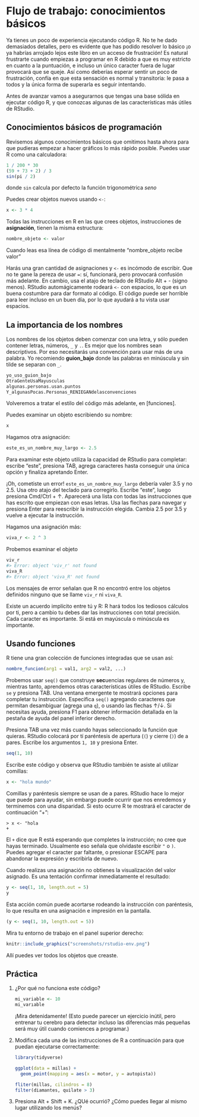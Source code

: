 # Flujo de trabajo: conocimientos básicos

Ya tienes un poco de experiencia ejecutando código R. No te he dado demasiados detalles, pero es evidente que has podido resolver lo básico ¡o ya habrías arrojado lejos este libro en un acceso de frustración! Es natural frustrarte cuando empiezas a programar en R debido a que es muy estricto en cuanto a la puntuación, e incluso un único caracter fuera de lugar provocará que se queje. Así como deberías esperar sentir un poco de frustración, confía en que esta sensación es normal y transitoria: le pasa a todos y la única forma de superarla es seguir intentando.

Antes de avanzar vamos a asegurarnos que tengas una base sólida en ejecutar código R, y que conozcas algunas de las características más útiles de RStudio. 

## Conocimientos básicos de programación

Revisemos algunos conocimientos básicos que omitimos hasta ahora para que pudieras empezar a hacer gráficos lo más rápido posible. Puedes usar R como una calculadora:

```r
1 / 200 * 30
(59 + 73 + 2) / 3
sin(pi / 2)
```

donde `sin` calcula por defecto la función trigonométrica *seno*

Puedes crear objetos nuevos usando `<-`:

```r
x <- 3 * 4
```

Todas las instrucciones en R en las que crees objetos, instrucciones de __asignación__, tienen la misma estructura:
```r
nombre_objeto <- valor
```

Cuando leas esa línea de código di mentalmente "nombre_objeto recibe valor"  

Harás una gran cantidad de asignaciones y `<-` es incómodo de escribir. Que no te gane la pereza de usar `=`: sí, funcionará, pero provocará confusión más adelante. En cambio, usa el atajo de teclado de RStudio Alt + - (signo menos). RStudio automágicamente rodeará `<-` con espacios, lo que es un buena costumbre para dar formato al código. El código puede ser horrible para leer incluso en un buen día, por lo que ayudará a tu vista usar espacios. 

## La importancia de los nombres

Los nombres de los objetos deben comenzar con una letra, y sólo pueden contener letras, números, `_` y `.`. Es mejor que los nombres sean descriptivos. Por eso necesitarás una convención para usar más de una palabra. Yo recomiendo __guion_bajo__ donde las palabras en minúscula y sin tilde se separan con `_`.

```r
yo_uso_guion_bajo
OtraGenteUsaMayusculas
algunas.personas.usan.puntos
Y_algunasPocas.Personas_RENIEGANdelasconvenciones
```

Volveremos a tratar el estilo del código más adelante, en [funciones].

Puedes examinar un objeto escribiendo su nombre:
```r
x
```

Hagamos otra asignación:
```r
este_es_un_nombre_muy_largo <- 2.5
```

Para examinar este objeto utiliza la capacidad de RStudio para completar: escribe "este", presiona TAB, agrega caracteres hasta conseguir una única opción y finaliza apretando Enter.

¡Oh, cometiste un error! `este_es_un_nombre_muy_largo` debería valer 3.5 y no 2.5. Usa otro atajo del teclado para corregirlo. Escribe "este", luego presiona Cmd/Ctrl + ↑. Aparecerá una lista con todas las instrucciones que has escrito que empiezan con esas letras. Usa las flechas para navegar y presiona Enter para reescribir la instrucción elegida. Cambia 2.5 por 3.5 y vuelve a ejecutar la instrucción.

Hagamos una asignación más:
```r
viva_r <- 2 ^ 3
```

Probemos examinar el objeto
```r
viv_r
#> Error: object 'viv_r' not found
viva_R
#> Error: object 'viva_R' not found
```

Los mensajes de error señalan que R no encontró entre los objetos definidos ninguno que se llame `viv_r` ni `viva_R`.

Existe un acuerdo implícito entre tú y R: R hará todos los tediosos cálculos por ti, pero a cambio tu debes dar las instrucciones con total precisión. Cada caracter es importante. Si está en mayúscula o minúscula es importante.

## Usando funciones

R tiene una gran colección de funciones integradas que se usan así:
```r
nombre_funcion(arg1 = val1, arg2 = val2, ...)
```

Probemos usar `seq()` que construye **sec**uencias regulares de números y, mientras tanto, aprendemos otras características útiles de RStudio. Escribe `se` y presiona TAB. Una ventana emergente te mostrará opciones para completar tu instrucción. Especifica `seq()` agregando caracteres que permitan desambiguar (agrega una `q`), o usando las flechas ↑/↓. Si necesitas ayuda, presiona F1 para obtener información detallada en la pestaña de ayuda del panel inferior derecho.

Presiona TAB una vez más cuando hayas seleccionado la función que quieras. RStudio colocará por tí paréntesis de apertura (`(`) y cierre (`)`)  de a pares. Escribe los argumentos `1, 10` y presiona Enter.

```r
seq(1, 10)
```

Escribe este código y observa que RStudio también te asiste al utilizar comillas:
```r
x <- "hola mundo"
```

Comillas y paréntesis siempre se usan de a pares. RStudio hace lo mejor que puede para ayudar, sin embargo puede ocurrir que nos enredemos y terminemos con una disparidad. Si esto ocurre R te mostrará el caracter de continuación "+": 

```
> x <- "hola
+
```

El `+` dice que R está esperando que completes la instrucción; no cree que hayas terminado. Usualmente eso señala que olvidaste escribir `"` o `)`. Puedes agregar el caracter par faltante, o presionar ESCAPE para abandonar la expresión y escribirla de nuevo.

Cuando realizas una asignación no obtienes la visualización del valor asignado. Es una tentación confirmar inmediatamente el resultado:

```r
y <- seq(1, 10, length.out = 5)
y
```

Esta acción común puede acortarse rodeando la instrucción con paréntesis, lo que resulta en una asignación e impresión en la pantalla.

```r
(y <- seq(1, 10, length.out = 5))
```

Mira tu entorno de trabajo en el panel superior derecho:

```r
knitr::include_graphics("screenshots/rstudio-env.png")
```

Allí puedes ver todos los objetos que creaste.

## Práctica

1.  ¿Por qué no funciona este código?

    ```r
    mi_variable <- 10
    mi_varıable
    ```
    
    ¡Mira detenidamente! (Esto puede parecer un ejercicio inútil, pero entrenar tu cerebro para detectar incluso las diferencias más pequeñas será muy útil cuando comiences a programar.)
    
2.  Modifica cada una de las instrucciones de R a continuación para que puedan ejecutarse correctamente:

    ```r
    library(tidyverse)

    ggplot(data = millas) + 
      geom_point(mapping = aes(x = motor, y = autopista))
    
    fliter(millas, cilindros = 8)
    filter(diamantes, quilate > 3)
    ```
    
3.  Presiona Alt + Shift + K. ¿QUé ocurrió? ¿Cómo puedes llegar al mismo lugar utilizando los menús?

